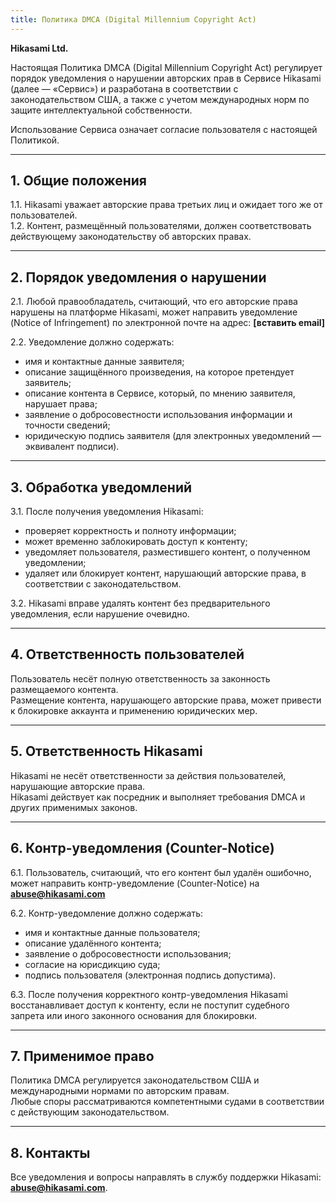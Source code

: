```yaml
---
title: Политика DMCA (Digital Millennium Copyright Act)
---
```

**Hikasami Ltd.**

Настоящая Политика DMCA (Digital Millennium Copyright Act) регулирует порядок уведомления о нарушении авторских прав в Сервисе Hikasami (далее — «Сервис») и разработана в соответствии с законодательством США, а также с учетом международных норм по защите интеллектуальной собственности.  

Использование Сервиса означает согласие пользователя с настоящей Политикой.

---

## 1. Общие положения

1.1. Hikasami уважает авторские права третьих лиц и ожидает того же от пользователей.  
1.2. Контент, размещённый пользователями, должен соответствовать действующему законодательству об авторских правах.  

---

## 2. Порядок уведомления о нарушении

2.1. Любой правообладатель, считающий, что его авторские права нарушены на платформе Hikasami, может направить уведомление (Notice of Infringement) по электронной почте на адрес: **[вставить email]**  

2.2. Уведомление должно содержать:

- имя и контактные данные заявителя;  
- описание защищённого произведения, на которое претендует заявитель;  
- описание контента в Сервисе, который, по мнению заявителя, нарушает права;  
- заявление о добросовестности использования информации и точности сведений;  
- юридическую подпись заявителя (для электронных уведомлений — эквивалент подписи).  

---

## 3. Обработка уведомлений

3.1. После получения уведомления Hikasami:

- проверяет корректность и полноту информации;  
- может временно заблокировать доступ к контенту;  
- уведомляет пользователя, разместившего контент, о полученном уведомлении;  
- удаляет или блокирует контент, нарушающий авторские права, в соответствии с законодательством.  

3.2. Hikasami вправе удалять контент без предварительного уведомления, если нарушение очевидно.  

---

## 4. Ответственность пользователей

Пользователь несёт полную ответственность за законность размещаемого контента.  
Размещение контента, нарушающего авторские права, может привести к блокировке аккаунта и применению юридических мер.  

---

## 5. Ответственность Hikasami

Hikasami не несёт ответственности за действия пользователей, нарушающие авторские права.  
Hikasami действует как посредник и выполняет требования DMCA и других применимых законов.  

---

## 6. Контр-уведомления (Counter-Notice)

6.1. Пользователь, считающий, что его контент был удалён ошибочно, может направить контр-уведомление (Counter-Notice) на **abuse@hikasami.com**  

6.2. Контр-уведомление должно содержать:

- имя и контактные данные пользователя;  
- описание удалённого контента;  
- заявление о добросовестности использования;  
- согласие на юрисдикцию суда;  
- подпись пользователя (электронная подпись допустима).  

6.3. После получения корректного контр-уведомления Hikasami восстанавливает доступ к контенту, если не поступит судебного запрета или иного законного основания для блокировки.  

---

## 7. Применимое право

Политика DMCA регулируется законодательством США и международными нормами по авторским правам.  
Любые споры рассматриваются компетентными судами в соответствии с действующим законодательством.  

---

## 8. Контакты

Все уведомления и вопросы направлять в службу поддержки Hikasami: **abuse@hikasami.com**.
